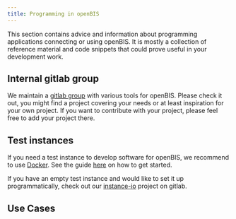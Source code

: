 ```yaml
---
title: Programming in openBIS
---
```


This section contains advice and information about programming applications connecting or using openBIS.
It is mostly a collection of reference material and code snippets that could prove useful in your development work.

## Internal gitlab group

We maintain a [gitlab group](https://gitlab.empa.ch/openbis-tools) with various tools for openBIS.
Please check it out, you might find a project covering your needs or at least inspiration for your own project.
If you want to contribute with your project, please feel free to add your project there.

## Test instances

If you need a test instance to develop software for openBIS, we recommend to use [Docker](https://www.docker.com/).
See the guide [here](/documentation/openbis/how-to-and-use-cases/programming/docker) on how to get started.

If you have an empty test instance and would like to set it up programmatically, check out our [instance-io](https://gitlab.empa.ch/openbis-tools/instance-io) project on gitlab.

## Use Cases


<CardGrid>
  <Card
    title="<a href='/documentation/openbis/how-to-and-use-cases/programming/docker'>Docker and app development with Budibase</a>"
  />
  <Card
    title="<a href='/documentation/openbis/how-to-and-use-cases/programming/schema_import_export'>Import and exporting schemas</a>"
  />
</CardGrid>
